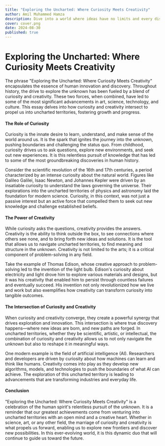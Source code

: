 ```yaml
---
title: "Exploring the Uncharted: Where Curiosity Meets Creativity"
author: Amil Muhammed Hamza
description: Dive into a world where ideas have no limits and every discovery sparks new inspiration.
cover: cover.png
date: 2024-08-30
published: true
---
```


# Exploring the Uncharted: Where Curiosity Meets Creativity

The phrase "Exploring the Uncharted: Where Curiosity Meets Creativity" encapsulates the essence of human innovation and discovery. Throughout history, the drive to explore the unknown has been fueled by a blend of curiosity and creativity. These two forces, when combined, have led to some of the most significant advancements in art, science, technology, and culture. This essay delves into how curiosity and creativity intersect to propel us into uncharted territories, fostering growth and progress.

#### The Role of Curiosity

Curiosity is the innate desire to learn, understand, and make sense of the world around us. It is the spark that ignites the journey into the unknown, pushing boundaries and challenging the status quo. From childhood, curiosity drives us to ask questions, explore new environments, and seek out new experiences. It is this relentless pursuit of knowledge that has led to some of the most groundbreaking discoveries in human history.

Consider the scientific revolution of the 16th and 17th centuries, a period characterized by an intense curiosity about the natural world. Figures like Galileo Galilei, Isaac Newton, and Johannes Kepler were driven by an insatiable curiosity to understand the laws governing the universe. Their explorations into the uncharted territories of physics and astronomy laid the foundation for modern science. Curiosity, in this context, was not just a passive interest but an active force that compelled them to seek out new knowledge and challenge established beliefs.

#### The Power of Creativity

While curiosity asks the questions, creativity provides the answers. Creativity is the ability to think outside the box, to see connections where others see none, and to bring forth new ideas and solutions. It is the tool that allows us to navigate uncharted territories, to find meaning and structure in the unknown. Creativity is not limited to the arts; it is a critical component of problem-solving in any field.

Take the example of Thomas Edison, whose creative approach to problem-solving led to the invention of the light bulb. Edison's curiosity about electricity and light drove him to explore various materials and designs, but it was his creativity that enabled him to persist through countless failures and eventually succeed. His invention not only revolutionized how we live and work but also exemplifies how creativity can transform curiosity into tangible outcomes.

#### The Intersection of Curiosity and Creativity

When curiosity and creativity converge, they create a powerful synergy that drives exploration and innovation. This intersection is where true discovery happens—where new ideas are born, and new paths are forged. In uncharted territories, whether they be scientific, artistic, or intellectual, the combination of curiosity and creativity allows us to not only navigate the unknown but also to reshape it in meaningful ways.

One modern example is the field of artificial intelligence (AI). Researchers and developers are driven by curiosity about how machines can learn and think like humans. Creativity comes into play as they develop new algorithms, models, and technologies to push the boundaries of what AI can achieve. The exploration of this uncharted territory is leading to advancements that are transforming industries and everyday life.

#### Conclusion

"Exploring the Uncharted: Where Curiosity Meets Creativity" is a celebration of the human spirit's relentless pursuit of the unknown. It is a reminder that our greatest achievements come from venturing into uncharted territories with an open mind and a creative heart. Whether in science, art, or any other field, the marriage of curiosity and creativity is what propels us forward, enabling us to explore new frontiers and discover new possibilities. In this ever-evolving world, it is this dynamic duo that will continue to guide us toward the future.
